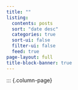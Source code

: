 ```yaml
---
title: ""
listing:
  contents: posts
  sort: "date desc"
  categories: true
  sort-ui: false
  filter-ui: false
  feed: true
page-layout: full
title-block-banner: true
---
```

::: {.column-page}


